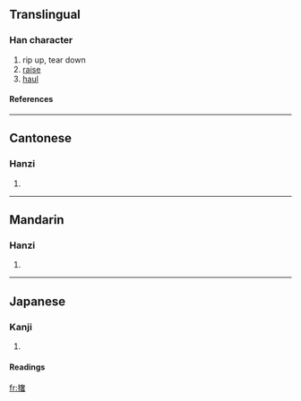 {{see|扯}}

==Translingual==
===Han character===
{{Han char|rn=64|rad=手|as=12|sn=15|four=5406<sub>4</sub>|canj=手大十日 (QKJA)}}
# rip up, tear down
# [[raise]]
# [[haul]]
====References====
{{Han ref|kx=0455.120|dkj=12728|dj=0804.180|hdz=31944.040|uh=64A6|ud=25766|bh=E1E4|bd=57828}}

----
==Cantonese==
===Hanzi===
{{yue-hanzi|jyut=|y=che2}}
# {{defn|Cantonese}}

----
==Mandarin==
===Hanzi===
{{cmn-hanzi|pin=[[chě]] (che3), [[juē]] (jue1)|wg=ch'e<sup>3</sup>, chüeh<sup>1</sup>}}
# {{defn|Mandarin}}

----
==Japanese==
===Kanji===
{{ja-kanji|grade=|rs=手12}}
# {{defn|Japanese}} 
====Readings====
{{ja-readings|on=[[しゃ]] (sha)|kun=[[さく]] (saku)}}

[[fr:撦]]
